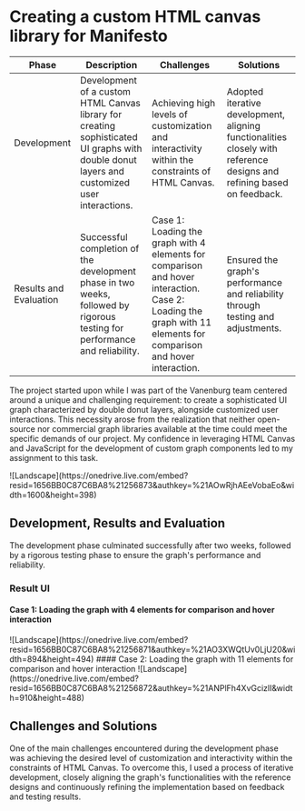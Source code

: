 

# Creating a custom HTML canvas library for Manifesto

| Phase | Description | Challenges | Solutions |
|-------|-------------|------------|-----------|
| Development | Development of a custom HTML Canvas library for creating sophisticated UI graphs with double donut layers and customized user interactions. | Achieving high levels of customization and interactivity within the constraints of HTML Canvas. | Adopted iterative development, aligning functionalities closely with reference designs and refining based on feedback. |
| Results and Evaluation | Successful completion of the development phase in two weeks, followed by rigorous testing for performance and reliability. | Case 1: Loading the graph with 4 elements for comparison and hover interaction. Case 2: Loading the graph with 11 elements for comparison and hover interaction. | Ensured the graph's performance and reliability through testing and adjustments. |

The project started upon while I was part of the Vanenburg team centered around a unique and 
challenging requirement: to create a sophisticated UI graph characterized by double donut layers, 
alongside customized user interactions. This necessity arose from the realization that neither 
open-source nor commercial graph libraries available at the time could meet the specific demands 
of our project. My confidence in leveraging HTML Canvas and JavaScript for the development of 
custom graph components led to my assignment to this task.

  
<Bleed >
  ![Landscape](https://onedrive.live.com/embed?resid=1656BB0C87C6BA8%21256873&authkey=%21AOwRjhAEeVobaEo&width=1600&height=398)
</Bleed>


## Development, Results and Evaluation
The development phase culminated successfully after two weeks, followed by a rigorous testing phase 
to ensure the graph's performance and reliability. 

### Result UI
#### Case 1: Loading the graph with 4 elements for comparison and hover interaction  
<Bleed >
  ![Landscape](https://onedrive.live.com/embed?resid=1656BB0C87C6BA8%21256871&authkey=%21AO3XWQtUv0LjU20&width=894&height=494)
</Bleed>
#### Case 2: Loading the graph with 11 elements for comparison and hover interaction 
<Bleed >
  ![Landscape](https://onedrive.live.com/embed?resid=1656BB0C87C6BA8%21256872&authkey=%21ANPlFh4XvGcizlI&width=910&height=488)
</Bleed>

## Challenges and Solutions
One of the main challenges encountered during the development phase was achieving the desired level 
of customization and interactivity within the constraints of HTML Canvas. To overcome this, I used a 
process of iterative development, closely aligning the graph's functionalities with the reference 
designs and continuously refining the implementation based on feedback and testing results.